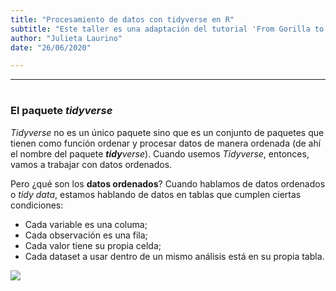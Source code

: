 ```yaml
---
title: "Procesamiento de datos con tidyverse en R"
subtitle: "Este taller es una adaptación del tutorial 'From Gorilla to Tidy Data' de Emma James, disponible en: https://emljames.github.io/GorillaR/index.html"
author: "Julieta Laurino"
date: "26/06/2020"

---
```


-----------
#
#
### El paquete **_tidyverse_**


_Tidyverse_ no es un único paquete sino que es un conjunto de paquetes que tienen como función ordenar y procesar datos de manera ordenada (de ahí el nombre del paquete _**tidy**verse_). Cuando usemos _Tidyverse_, entonces, vamos a trabajar con datos ordenados. 

Pero ¿qué son los **datos ordenados**? Cuando hablamos de datos ordenados o _tidy data_, estamos hablando de datos en tablas que cumplen ciertas condiciones: 

* Cada variable es una columa;
* Cada observación es una fila;
* Cada valor tiene su propia celda;
* Cada dataset a usar dentro de un mismo análisis está en su propia tabla.


![](images/tidy-1.svg)
